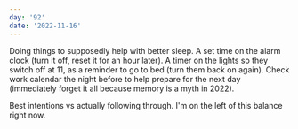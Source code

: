 ```yaml
---
day: '92'
date: '2022-11-16'
---
```


Doing things to supposedly help with better sleep. A set time on the alarm clock (turn it off, reset it for an hour later). A timer on the lights so they switch off at 11, as a reminder to go to bed (turn them back on again). Check work calendar the night before to help prepare for the next day (immediately forget it all because memory is a myth in 2022).

Best intentions vs actually following through. I'm on the left of this balance right now.
